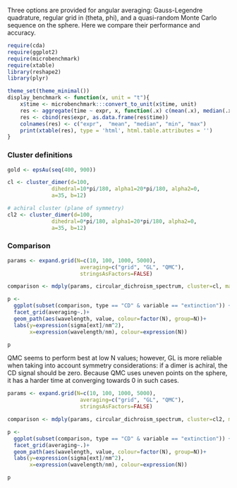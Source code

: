 Three options are provided for angular averaging: Gauss-Legendre quadrature, regular grid in (theta, phi), and a quasi-random Monte Carlo sequence on the sphere. Here we compare their performance and accuracy.

```r
require(cda)
require(ggplot2)
require(microbenchmark)
require(xtable)
library(reshape2)
library(plyr)

theme_set(theme_minimal())
display_benchmark <- function(x, unit = "t"){
    x$time <- microbenchmark:::convert_to_unit(x$time, unit)
    res <- aggregate(time ~ expr, x, function(.x) c(mean(.x), median(.x), min(.x), max(.x)))
    res <- cbind(res$expr, as.data.frame(res$time))
    colnames(res) <- c("expr",  "mean", "median", "min", "max")
    print(xtable(res), type = 'html', html.table.attributes = '')
}
```

### Cluster definitions
```r
gold <- epsAu(seq(400, 900))

cl <- cluster_dimer(d=100, 
              dihedral=10*pi/180, alpha1=20*pi/180, alpha2=0,
              a=35, b=12)

# achiral cluster (plane of symmetry)
cl2 <- cluster_dimer(d=100, 
              dihedral=0*pi/180, alpha1=20*pi/180, alpha2=0,
              a=35, b=12)

```

### Comparison
```r
params <- expand.grid(N=c(10, 100, 1000, 5000),
                       averaging=c("grid", "GL", "QMC"),
                       stringsAsFactors=FALSE)

comparison <- mdply(params, circular_dichroism_spectrum, cluster=cl, material=gold)

p <- 
  ggplot(subset(comparison, type == "CD" & variable == "extinction")) + 
  facet_grid(averaging~.)+
  geom_path(aes(wavelength, value, colour=factor(N), group=N))+
  labs(y=expression(sigma[ext]/nm^2),
       x=expression(wavelength/nm), colour=expression(N))

p
```
QMC seems to perform best at low N values; however, GL is more reliable when taking into account symmetry considerations: if a dimer is achiral, the CD signal should be zero. Because QMC uses uneven points on the sphere, it has a harder time at converging towards 0 in such cases.

```r
params <- expand.grid(N=c(10, 100, 1000, 5000),
                       averaging=c("grid", "GL", "QMC"),
                       stringsAsFactors=FALSE)

comparison <- mdply(params, circular_dichroism_spectrum, cluster=cl2, material=gold)

p <- 
  ggplot(subset(comparison, type == "CD" & variable == "extinction")) + 
  facet_grid(averaging~.)+
  geom_path(aes(wavelength, value, colour=factor(N), group=N))+
  labs(y=expression(sigma[ext]/nm^2),
       x=expression(wavelength/nm), colour=expression(N))

p
```

